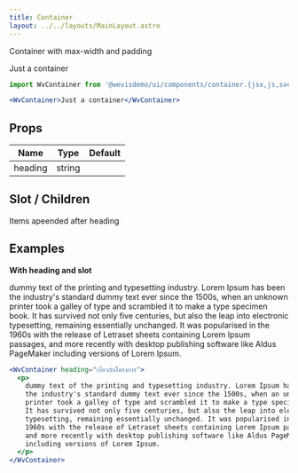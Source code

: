```yaml
---
title: Container
layout: ../../layouts/MainLayout.astro
---
```



Container with max-width and padding

<WvContainer>Just a container</WvContainer>

```jsx
import WvContainer from '@wevisdemo/ui/components/container.{jsx,js,svelte}';
```

```jsx
<WvContainer>Just a container</WvContainer>
```

## Props

| Name    | Type   | Default |
| ------- | ------ | ------- |
| heading | string |         |

## Slot / Children

Items apeended after heading

## Examples

**With heading and slot**

<WvContainer heading="เกี่ยวกับโครงการ">
  <p>
    dummy text of the printing and typesetting industry. Lorem Ipsum has been the industry's standard dummy text ever since the 1500s, when an unknown printer took a galley of type and scrambled it to make a type specimen book. It has survived not only five centuries, but also the leap into electronic typesetting, remaining essentially unchanged. It was popularised in the 1960s with the release of Letraset sheets containing Lorem Ipsum passages, and more recently with desktop publishing software like Aldus PageMaker including versions of Lorem Ipsum.
  </p>
</WvContainer>

```jsx
<WvContainer heading="เกี่ยวกับโครงการ">
  <p>
    dummy text of the printing and typesetting industry. Lorem Ipsum has been
    the industry's standard dummy text ever since the 1500s, when an unknown
    printer took a galley of type and scrambled it to make a type specimen book.
    It has survived not only five centuries, but also the leap into electronic
    typesetting, remaining essentially unchanged. It was popularised in the
    1960s with the release of Letraset sheets containing Lorem Ipsum passages,
    and more recently with desktop publishing software like Aldus PageMaker
    including versions of Lorem Ipsum.
  </p>
</WvContainer>
```
